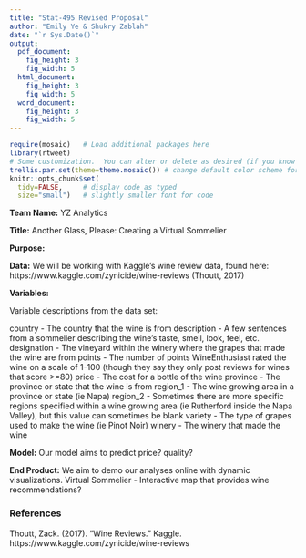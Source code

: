 ```yaml
---
title: "Stat-495 Revised Proposal"
author: "Emily Ye & Shukry Zablah"
date: "`r Sys.Date()`"
output: 
  pdf_document:
    fig_height: 3
    fig_width: 5
  html_document:
    fig_height: 3
    fig_width: 5
  word_document:
    fig_height: 3
    fig_width: 5
---
```


```r
require(mosaic)   # Load additional packages here 
library(rtweet)
# Some customization.  You can alter or delete as desired (if you know what you are doing).
trellis.par.set(theme=theme.mosaic()) # change default color scheme for lattice
knitr::opts_chunk$set(
  tidy=FALSE,     # display code as typed
  size="small")   # slightly smaller font for code
```

**Team Name:** YZ Analytics

**Title:** Another Glass, Please: Creating a Virtual Sommelier

**Purpose:** 

**Data:** We will be working with Kaggle's wine review data, found here: https://www.kaggle.com/zynicide/wine-reviews (Thoutt, 2017)

**Variables:**

Variable descriptions from the data set:

country - The country that the wine is from
description - A few sentences from a sommelier describing the wine's taste, smell, look, feel, etc.
designation - The vineyard within the winery where the grapes that made the wine are from
points - The number of points WineEnthusiast rated the wine on a scale of 1-100 (though they say they only post reviews for wines that score >=80)
price - The cost for a bottle of the wine
province - The province or state that the wine is from
region_1 - The wine growing area in a province or state (ie Napa)
region_2 - Sometimes there are more specific regions specified within a wine growing area (ie Rutherford inside the Napa Valley), but this value can sometimes be blank
variety - The type of grapes used to make the wine (ie Pinot Noir)
winery - The winery that made the wine

**Model:** Our model aims to predict price? quality?

**End Product:** We aim to demo our analyses online with dynamic visualizations. Virtual Sommelier - Interactive map that provides wine recommendations?

### References

Thoutt, Zack. (2017). "Wine Reviews." Kaggle. https://www.kaggle.com/zynicide/wine-reviews